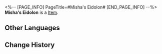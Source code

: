 <%-- [PAGE_INFO]
PageTitle=#Misha's Eidolon#
[END_PAGE_INFO] --%>
{{Item Infobox
|title       = Misha's Eidolon
|id          = 11312
|image       = Item Misha's Eidolon.png
|type        = 
|invCategory = 
|rarity      = 4
|effect      = Material for raising Misha's Eidolon Level.
|description = 
}}
'''Misha's Eidolon''' is a [[Item]].

==Other Languages==
{{Other Languages
|en   = Misha's Eidolon
|zhs  = 【米沙】的星魂
|zht  = 【米沙】的星魂
|ja   = 「ミーシャ」の星魂
|ko   = [미샤]의 성혼
|es   = Eidolon de Misha
|fr   = Eidolon de Micha
|ru   = Эйдолон Миши
|th   = Eidolon ของ Misha
|vi   = Tinh Hồn Misha
|de   = Mishas Eidolon
|id   = Misha's Eidolon
|pt   = Eidolon de Misha
}}

==Change History==
{{Change History|2.0}}